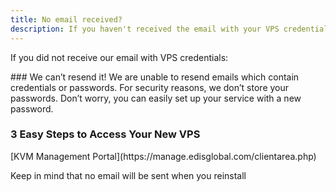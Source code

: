 ```yaml
---
title: No email received?
description: If you haven't received the email with your VPS credentials, there's no need to worry. Install it with fresh password and the OS of your choice. Instructions for installing Linux/Windows are provided.
---
```



If you did not receive our email with VPS credentials:

<Info> ### We can’t resend it!
We are unable to resend emails which contain credentials or passwords. For security reasons, we don’t store your passwords. Don’t worry, you can easily set up your service with a new password.</Info>

### 3 Easy Steps to Access Your New VPS

<Steps>
  <Step title="Log in to your">
    [KVM Management Portal](https://manage.edisglobal.com/clientarea.php)
  </Step>

  <Step title="Locate your VPS in the Services tab" />

  <Step title="Reinstall your VPS with a fresh OS and your own password">
    <CtaButton label="How to Install Linux or Windows" link="../vps-management/reinstalling-your-vps_-choose-linux-or-windows" />
  </Step>
</Steps>


<Tip> Keep in mind that no email will be sent when you reinstall</Tip>